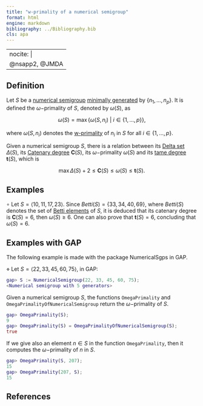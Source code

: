 ```yaml
---
title: "w-primality of a numerical semigroup"
format: html
engine: markdown
bibliography: ../Bibliography.bib
cls: apa
---
```


---
nocite: |
  @nsapp2, @JMDA
---

## Definition

Let $S$ be a [numerical semigroup](../Basic-concepts/Numerical-semigroup.qmd) [minimally generated](../Basic-concepts/Minimal-set-of-generators.qmd) by $\{n_1, \ldots, n_p\}$. It is defined the $\omega-$primality of $S$, denoted by $\omega(S)$, as

$$
\omega(S) = \max \{ \omega(S, n_i) ~ | ~ i \in \{1, \ldots, p \}\},
$$

where $\omega(S, n_i)$ denotes the [w-primality](w-primality-of-an-element.qmd) of $n_i$ in $S$ for all $i \in \{1, \ldots, p\}$.

Given a numerical semigroup $S$, there is a relation between its [Delta set](Delta-set-of-a-numerical-semigroup.qmd) $\Delta(S)$, its [Catenary degree](Catenary-degree-of-a-numerical-semigroup.qmd) $\mathbf{C}(S)$, its $\omega-$primality $\omega(S)$ and its [tame degree](Tame-degree-of-a-numerical-semigroup.qmd) $\mathbf{t}(S)$, which is

$$
\max \Delta(S) + 2 \le \mathbf{C}(S) \le \omega(S) \le \mathbf{t}(S).
$$

## Examples

$\circ$ Let $S = \langle 10, 11, 17, 23 \rangle$. Since $Betti(S) = \{33, 34, 40, 69 \}$, where $Betti(S)$ denotes the set of [Betti elements](../Presentations-NS/Betti-element.qmd) of $S$, it is deduced that its catenary degree is $\mathbf{C}(S) = 6$, then $\omega(S) \ge 6$. One can also prove that $\mathbf{t}(S) = 6$, concluding that $\omega(S) = 6$.

## Examples with GAP

The following example is made with the package NumericalSgps in GAP.

$\diamond$ Let $S = \langle 22, 33, 45, 60, 75 \rangle$, in GAP:

``` gap
gap> S := NumericalSemigroup(22, 33, 45, 60, 75);
<Numerical semigroup with 5 generators>
```

Given a numerical semigroup $S$, the functions `OmegaPrimality` and `OmegaPrimalityOfNumericalSemigroup` return the $\omega-$primality of $S$.

``` gap
gap> OmegaPrimality(S);
9
gap> OmegaPrimality(S) = OmegaPrimalityOfNumericalSemigroup(S);
true
```

If we give also an element $n \in S$ in the function `OmegaPrimality`, then it computes the $\omega-$primality of $n$ in $S$.

``` gap
gap> OmegaPrimality(S, 207);
15
gap> OmegaPrimality(207, S);
15
```

## References

::: {#refs}

:::
